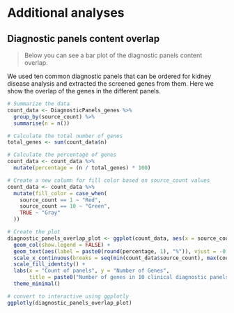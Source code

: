 # Additional analyses {#additional-analyses}

## Diagnostic panels content overlap

> Below you can see a bar plot of the diagnostic panels content overlap.

We used ten common diagnostic panels that can be ordered for kidney disease analysis and extracted the screened genes from them.
Here we show the overlap of the genes in the different panels.

```r
# Summarize the data
count_data <- DiagnosticPanels_genes %>%
  group_by(source_count) %>%
  summarise(n = n())

# Calculate the total number of genes
total_genes <- sum(count_data$n)

# Calculate the percentage of genes
count_data <- count_data %>%
  mutate(percentage = (n / total_genes) * 100)

# Create a new column for fill color based on source_count values
count_data <- count_data %>%
  mutate(fill_color = case_when(
    source_count == 1 ~ "Red",
    source_count == 10 ~ "Green",
    TRUE ~ "Gray"
  ))

# Create the plot
diagnostic_panels_overlap_plot <- ggplot(count_data, aes(x = source_count, y = n, fill = fill_color)) +
  geom_col(show.legend = FALSE) +
  geom_text(aes(label = paste0(round(percentage, 1), "%")), vjust = -0.5) +
  scale_x_continuous(breaks = seq(min(count_data$source_count), max(count_data$source_count), by = 1)) +
  scale_fill_identity() +
  labs(x = "Count of panels", y = "Number of Genes",
       title = paste0("Number of genes in 10 clinical diagnostic panels for kidney disease (n = ", total_genes, ")")) +
  theme_minimal()

# convert to interactive using ggplotly
ggplotly(diagnostic_panels_overlap_plot)
```
